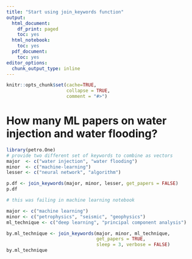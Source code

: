 ```yaml
---
title: "Start using join_keywords function"
output:
  html_document:
    df_print: paged
    toc: yes
  html_notebook:
    toc: yes
  pdf_document:
    toc: yes
editor_options:
  chunk_output_type: inline
---
```


```r
knitr::opts_chunk$set(cache=TRUE, 
                      collapse = TRUE, 
                      comment = "#>")
```

# How many ML papers on water injection and water flooding?

```r

library(petro.One)
# provide two different set of keywords to combine as vectors
major  <- c("water injection", "water flooding")
minor  <- c("machine-learning")
lesser <- c("neural network", "algorithm")

p.df <- join_keywords(major, minor, lesser, get_papers = FALSE)
p.df
```



```r
# this was failing in machine learning notebook

major <- c("machine learning")
minor <- c("petrophysics", "seismic", "geophysics")
ml_technique <- c("deep learning", "principal component analysis")

by.ml_technique <- join_keywords(major, minor, ml_technique, 
                                 get_papers = TRUE, 
                                 sleep = 3, verbose = FALSE)
by.ml_technique
```
